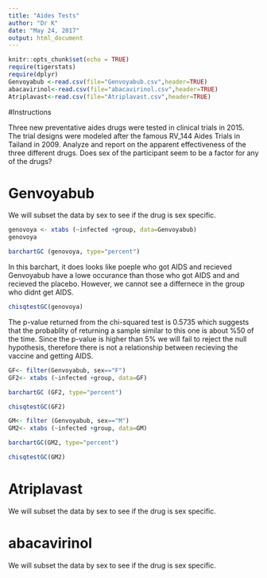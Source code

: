 ---
title: "Aides Tests"
author: "Dr K"
date: "May 24, 2017"
output: html_document
---

```{r setup, include=FALSE}
knitr::opts_chunk$set(echo = TRUE)
require(tigerstats)
require(dplyr)
Genvoyabub <-read.csv(file="Genvoyabub.csv",header=TRUE)
abacavirinol<-read.csv(file="abacavirinol.csv",header=TRUE)
Atriplavast<-read.csv(file="Atriplavast.csv",header=TRUE)
```

#Instructions

Three new preventative aides drugs were tested in clinical trials in 2015. The trial designs were modeled after the famous RV_144 Aides Trials in Tailand in 2009.  Analyze and report on the apparent effectiveness of the three different drugs. Does sex of the participant seem to be a factor for any of the drugs?


# Genvoyabub

We will subset the data by sex to see if the drug is sex specific.
```{r}
genovoya <- xtabs (~infected +group, data=Genvoyabub) 
genovoya
```
```{r}
barchartGC (genovoya, type="percent")
```
In this barchart, it does looks like poeple who got AIDS and recieved Genvoyabub have a lowe occurance than those who got AIDS and and recieved the placebo. However, we cannot see a differnece in the group who didnt get AIDS.

```{r}
chisqtestGC(genovoya)
```
The p-value returned from the chi-squared test is 0.5735 which suggests that the probablity of returning a sample similar to this one is about %50 of the time. Since the p-value is higher than 5% we will fail to reject the null hypothesis, therefore there is not a relationship between recieving the vaccine and getting AIDS.


```{r}
GF<- filter(Genvoyabub, sex=="F")
GF2<- xtabs (~infected +group, data=GF)
```

```{r}
barchartGC (GF2, type="percent")
```


```{r}
chisqtestGC(GF2)
```


```{r}
GM<- filter (Genvoyabub, sex=="M")
GM2<- xtabs (~infected +group, data=GM)
```

```{r}
barchartGC(GM2, type="percent")
```


```{r}
chisqtestGC(GM2)
```


# Atriplavast

We will subset the data by sex to see if the drug is sex specific.



# abacavirinol

We will subset the data by sex to see if the drug is sex specific.







